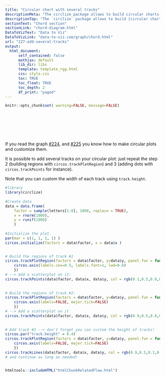 ```yaml
---
title: "Circular chart with several tracks"
descriptionMeta: "The circlize package allows to build circular charts with several tracks. This post describes how, providing explanation and reproducible code."
descriptionTop: "The `circlize` package allows to build [circular charts](chord-diagram.html) with several tracks. This post describes how, providing explanation and reproducible code.."
sectionText: "Chord section"
sectionLink: "chord-diagram.html"
DataToVizText: "Data to Viz"
DataToVizLink: "data-to-viz.com/graph/chord.html"
url: "227-add-several-tracks"
output:
  html_document:
      self_contained: false    
      mathjax: default
      lib_dir: libs
      template: template_rgg.html
      css: style.css
      toc: TRUE
      toc_float: TRUE
      toc_depth: 2
      df_print: "paged"
---
```



```r
knitr::opts_chunk$set( warning=FALSE, message=FALSE)
```

<div class="container" style="padding-top: 80px">



<div class = "row">

<div class = "col-md-6  col-sm-12 align-self-center">

If you read the graph [#224](224-basic-circular-plot.html), and [#225](225-circular-plot-custom-a-track.html) you know how to make circular plots and customize them. 

It is possible to add several tracks on your circular plot: just repeat the step 2 (building regions with `circos.trackPlotRegion`) and 3 (adding dots with `circos.trackPoints` for instance). 

Note that you can custom the width of each track using `track.height`.

</div>


<div class = "col-md-6  col-sm-12">

```r
#library
library(circlize)
 
#Create data
data = data.frame(
    factor = sample(letters[1:8], 1000, replace = TRUE),
    x = rnorm(1000), 
    y = runif(1000)
    )
 
#Initialize the plot.
par(mar = c(1, 1, 1, 1) ) 
circos.initialize(factors = data$factor, x = data$x )
 

# Build the regions of track #1 
circos.trackPlotRegion(factors = data$factor, y=data$y, panel.fun = function(x, y) {
    circos.axis(labels.cex=0.5, labels.font=1, lwd=0.8)
    })
# --> Add a scatterplot on it:
circos.trackPoints(data$factor, data$x, data$y, col = rgb(0.1,0.5,0.8,0.3), pch=20)
 
 
# Build the regions of track #2:
circos.trackPlotRegion(factors = data$factor, y=data$y, panel.fun = function(x, y) {
    circos.axis(labels=FALSE, major.tick=FALSE)
    })
# --> Add a scatterplot on it
circos.trackPoints(data$factor, data$x, data$y, col = rgb(0.9,0.5,0.8,0.3), pch=20, cex=2)
 
 
# Add track #3 --> don't forget you can custom the height of tracks!
circos.par("track.height" = 0.4)
circos.trackPlotRegion(factors = data$factor, y=data$y, panel.fun = function(x, y) {
    circos.axis(labels=FALSE, major.tick=FALSE)
    })
circos.trackLines(data$factor, data$x, data$y, col = rgb(0.9,0.5,0.1,0.3), pch=20, cex=2, type="h")
# and continue as long as needed!
```
</div>
</div>



```r
```















<!-- Close container -->
</div>




```r
htmltools::includeHTML("htmlChunkRelatedFlow.html")
```
